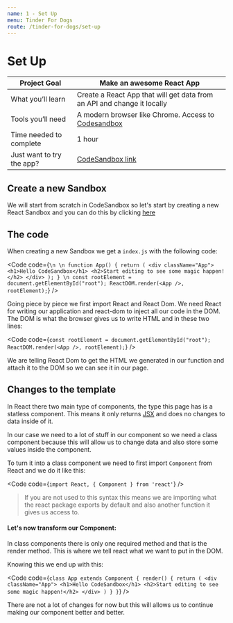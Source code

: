 ```yaml
---
name: 1 - Set Up
menu: Tinder For Dogs
route: /tinder-for-dogs/set-up
---
```




# Set Up

| Project Goal           |Make an awesome React App                                                                                                                           |
| ------------------------------- | ----------------------------------------------------------------------------------------------------------------------------------------------------------------------------- |
| What you’ll learn | Create a React App that will get data from an API and change it locally                                                                                     |
| Tools you’ll need      | A modern browser like Chrome. Access to [Codesandbox](https://codesandbox.io) |
| Time needed to complete     | 1 hour                                                                                                                                                                        |
| Just want to try the app?   | [CodeSandbox link](https://codesandbox.io/s/github/SaraVieira/workshop-one-components)                                                                                                                      |

## Create a new Sandbox

We will start from scratch in CodeSandbox so let's start by creating a new React Sandbox and you can do this by clicking [here](https://codesandbox.io/s/new)

## The code

When creating a new Sandbox we get a `index.js` with the following code:

<Code code={`
\n
\n
function App() {
  return (
    <div className="App">
      <h1>Hello CodeSandbox</h1>
      <h2>Start editing to see some magic happen!</h2>
    </div>
  );
}
\n
const rootElement = document.getElementById("root");
ReactDOM.render(<App />, rootElement);
`} />

Going piece by piece we first import React and React Dom. We need React for writing our application and react-dom to inject all our code in the DOM.
The DOM is what the browser gives us to write HTML and in these two lines:

<Code code={`
const rootElement = document.getElementById("root");
ReactDOM.render(<App />, rootElement);
`} />

We are telling React Dom to get the HTML we generated in our function and attach it to the DOM so we can see it in our page.

## Changes to the template

In React there two main type of components, the type this page has is a statless component. This means it only returns [JSX](https://reactjs.org/docs/introducing-jsx.html) and does no changes to data inside of it.

In our case we need to a lot of stuff in our component so we need a class component because this will allow us to change data and also store some values inside the component.

To turn it into a class component we need to first import `Component` from React and we do it like this:

<Code code={`import React, { Component } from 'react'`} />

> If you are not used to this syntax this means we are importing what the react package exports by default and also another function it gives us access to.

#### Let's now transform our Component:

In class components there is only one required method and that is the render method. This is where we tell react what we want to put in the DOM.

Knowing this we end up with this:

<Code code={`
class App extends Component {
  render() {
    return (
      <div className="App">
        <h1>Hello CodeSandbox</h1>
        <h2>Start editing to see some magic happen!</h2>
      </div>
    )
  }
}
`} />

There are not a lot of changes for now but this will allows us to continue making our component better and better.




